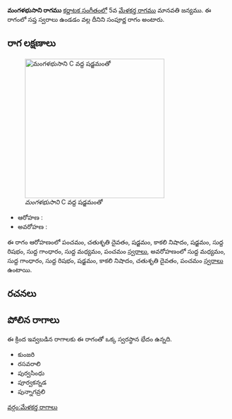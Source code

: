 {{Infobox ragam
	| name          	=  మంగళభుసాని
	| synonym	    	= 
	| mela          	= 
	| chakra        	= 
	| janaka        	= 
	| type          	= సంపూర్ణ
	| arohanam      	= {{svaraC|P|D2|S|N3|S|R1|G1|M1|P}} 
	| avarohanam    	= {{svaraC|M1|G1|R1|S|N3|D2|P}}
	| jeeva         	=
	| chhaya        	=
	| nyasa         	=
	| vishesha      	= 
	| equivalent  		= 
}}
{{కర్ణాటక సంగీత రాగాలు}}
''' మంగళభుసాని రాగము''' [[కర్ణాటక సంగీతం]]లో 5వ [[మేళకర్త రాగము]] మానవతి జన్యము.  ఈ రాగంలో సప్త స్వరాలు ఉండడం వల్ల దీనిని సంపూర్ణ రాగం అంటారు.


==రాగ లక్షణాలు==
[[Image:mangalabhusani_kb2wiki.png|thumb|right|316px|'' మంగళభుసాని'' C వద్ద షడ్జమంతో]]

* ఆరోహణ : {{svaraC|P|D2|S|N3|S|R1|G1|M1|P}} 
* అవరోహణ : {{svaraC|M1|G1|R1|S|N3|D2|P}}

ఈ రాగం ఆరోహణంలో పంచమం, చతుశృతి దైవతం, షడ్జమం, కాకలి  నిషాదం, షడ్జమం, సుద్ద  రిషభం, సుద్ద  గాంధారం, సుద్ద మధ్యమం, పంచమం [[స్వరాలు]], అవరోహణంలో సుద్ద మధ్యమం, సుద్ద  గాంధారం, సుద్ద  రిషభం, షడ్జమం, కాకలి  నిషాదం, చతుశృతి దైవతం, పంచమం [[స్వరాలు]] ఉంటాయి.

==రచనలు==



==పోలిన రాగాలు==
ఈ క్రింద ఇవ్వబడిన రాగాలకు ఈ రాగంతో ఒక్క స్వరస్థాన భేదం ఉన్నది.
* కుంజరి
* రసవరాలి
* పుర్వసింధు
*  పూర్వకన్నడ
* పున్నాగవ్రలి



[[వర్గం:మేళకర్త రాగాలు]]
